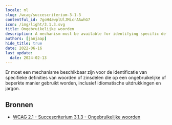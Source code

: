 ```yaml
---
locale: nl
slug: /wcag/succescriterium-3-1-3
contentful_id: 7goH4awplUlJMicrAAwhG7
icon: /img/light/3.1.3.svg
title: Ongebruikelijke woorden
description: A mechanism must be available for identifying specific definitions of words or phrases used in an unusual or restricted way, including idioms and jargon.
authors: [janjaap]
hide_title: true
date: 2022-06-16
last_update:
  date: 2024-02-13
---
```


<Hero
  title="Ongebruikelijke woorden"
  image="/img/light/3.1.3.svg"
  alt="WCAG 3.1.3 icon"
  prefix="Succescriterium 3.1.3"
  suffix="Niveau AAA"
/>

Er moet een mechanisme beschikbaar zijn voor de identificatie van specifieke definities van woorden of zinsdelen die op een ongebruikelijke of beperkte manier gebruikt worden, inclusief idiomatische uitdrukkingen en jargon.

## Bronnen

- [WCAG 2.1 - Succescriterium 3.1.3 - Ongebruikelijke woorden](https://www.w3.org/Translations/WCAG21-nl/#ongebruikelijke-woorden)
